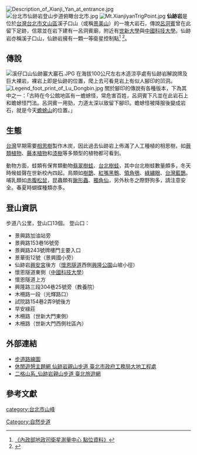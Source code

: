 {{Refimprove|time=2021-09-13T09:05:43+00:00}}
{{Infobox 台灣景點
|name=仙跡岩步道
|othername=
|formalname=
|image=仙跡巖牌樓.jpg
|class=親子踏青
|time=[[中華民國|中華民國]]104年
|facility=[[登山步道|登山步道]]
|measure=
|altitude=約141[[公尺|公尺]]
|specialty=傳說有呂洞賓足跡的大石頭
|attention=[[步行|步行]]時間:約2小時<br>[[景觀|景觀]]特色:先人足跡及森林生態<br>活動方式:親子環山
|location=[[木柵|木柵]]及[[景美|景美]]地區
|open=全年無休
|cost=
|website=
}}
[[File:Description_of_Xianji_Yan_at_entrance.jpg|thumb]]
[[File:台北市仙跡岩登山步道俯瞰台北市.jpg|thumb]]
[[File:Mt.XianjiyanTrigPoint.jpg|thumb]]
'''仙跡岩'''是位於[[台灣|台灣]][[台北市|台北市]][[文山區|文山區]]溪子口山（或稱[[景美山|景美山]]）的一塊大岩石，傳說[[呂洞賓|呂洞賓]]曾在此留下足跡，信眾並在岩下建有一呂洞賓廟，附近有[[世新大學|世新大學]]與[[中國科技大學_(台灣)|中國科技大學]]。仙跡岩亦稱溪子口山，仙跡岩擁有一顆一等衛星控制點<ref>[http://www.gps.moi.gov.tw/SSCenter/SupplySys/WebGIS/Identify/Identify_CPData1.aspx?PtNo=N043 《內政部地政司衛星測量中心 點位資料》]</ref>
<ref>{{Cite web |url=https://www.travel.taipei/zh-tw/attraction/details/186 |title=《臺北旅遊網 二格山系-仙跡岩親山步道》 |accessdate=2019-04-22 |archive-date=2019-04-23 |archive-url=https://web.archive.org/web/20190423003030/https://www.travel.taipei/zh-tw/attraction/details/186 |dead-url=no }}</ref>。

==傳說==
[[File:溪仔口山仙跡巖大巖石.JPG|thumb]]
在海拔100公尺左右木造涼亭處有仙跡岩解說牌及巨大裸岩，裸岩上即是仙跡的位置，爬上去可看見岩上有似人腳印的凹洞。
[[File:Legend_foot_print_of_Lu_Dongbin.jpg|thumb]]
關於腳印的傳說有各種版本，下為其中之一：「古時在今公館地區有一蟾蜍怪，常危害百姓，呂洞賓下凡並在此岩石上和蟾蜍怪鬥法。呂洞賓一用勁，力道太深以致留下腳印。蟾蜍怪被降服後變成岩石，就是今天[[蟾蜍山|蟾蜍山]]的位置。」

==生態==
[[台灣|台灣]]早期需要[[相思樹|相思樹]]製作木炭，因此過去仙跡岩上佈滿了人工種植的相思樹，如[[蕨類植物|蕨類植物]]、[[藤本植物|藤本植物]]和[[漆樹|漆樹]]等多類型的植物都可看到。

動物方面，蛙類有保育類動物[[翡翠樹蛙|翡翠樹蛙]]、[[台北樹蛙|台北樹蛙]]，其中台北樹蛙數量頗多，冬天時候蛙聲在世新校內四起。鳥類如[[樹鵲|樹鵲]]、[[紅嘴黑鵯|紅嘴黑鵯]]、[[領角鴞|領角鴞]]、[[綠繡眼|綠繡眼]]、[[台灣藍鵲|台灣藍鵲]]。哺乳類如[[赤腹松鼠|赤腹松鼠]]，昆蟲類有[[鍬形蟲|鍬形蟲]]、[[獨角仙|獨角仙]]，另外秋冬之際野狗多，請注意安全。春夏時蝴蝶種類亦多。

==登山資訊==
步道八公里，登山口13個。
登山口：	
* 景興路加油站旁
* 景興路153巷16號旁	
* 景興路243號牌樓門主要入口	
* 景華街12號（景興國小旁）	
* 仙跡岩[[興安宮|興安宮]]後方（[[懷恩隧道|懷恩隧道]]西側[[興隆公園|興隆公園]]山坡小徑）	
* 懷恩隧道東側（[[中國科技大學|中國科技大學]]）	
* 懷恩隧道上方	
* 興隆路三段304巷25號旁（教養院）	
* 木柵路一段（光輝路口）	
* 試院路154巷2弄9號後方
* 早安綠莊
* 木柵路（世新大門東側）
* 木柵路（世新大門西側社區內）

==外部連結==
{{commonscat|Xianjiyan}}	
* [https://web.archive.org/web/20030512081314/http://www.keepon.com.tw/Keepon/kpmt/blueskymap/P86.SWF 步道路線圖]
*[http://gisweb.taipei.gov.tw/release/?p=2-5-2 休閒遊憩主題網 仙跡岩親山步道 臺北市政府工務局大地工程處] {{Wayback|url=http://gisweb.taipei.gov.tw/release/?p=2-5-2 |date=20190602153440 }}	
*[https://web.archive.org/web/20190423003030/https://www.travel.taipei/zh-tw/attraction/details/186 二格山系_仙跡岩親山步道   臺北旅遊網]

{{coord|24|59|33.4|N|121|32|54.7|E|display=title}}
==參考文獻==
{{reflist}}

[[category:台北市山峰|category:台北市山峰]]
[[Category:自然步道|Category:自然步道]]